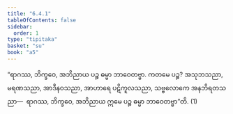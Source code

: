 ```yaml
---
title: "6.4.1"
tableOfContents: false
sidebar:
  order: 1
type: "tipitaka"
basket: "su"
book: "a5"
---
```



<DynamicBreadcrumb />

<Division number="303" book="a5" e="ch" v="16" p="244">

<Paragraph number="1406" book="a5">
“ရာဂဿ, ဘိက္ခဝေ, အဘိညာယ ပဉ္စ ဓမ္မာ ဘာဝေတဗ္ဗာ. ကတမေ ပဉ္စ? အသုဘသညာ, မရဏသညာ, အာဒီနဝသညာ, အာဟာရေ ပဋိကူလသညာ, သဗ္ဗလောကေ အနဘိရတသညာ—  ရာဂဿ, ဘိက္ခဝေ, အဘိညာယ ဣမေ ပဉ္စ ဓမ္မာ ဘာဝေတဗ္ဗာ”တိ. (1)
</Paragraph>
</Division>